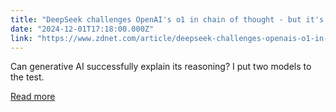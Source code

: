 ```yaml
---
title: "DeepSeek challenges OpenAI's o1 in chain of thought - but it's missing a few links"
date: "2024-12-01T17:18:00.000Z"
link: "https://www.zdnet.com/article/deepseek-challenges-openais-o1-in-chain-of-thought-but-its-missing-a-few-links/"
---
```


Can generative AI successfully explain its reasoning? I put two models to the test.

[Read more](https://www.zdnet.com/article/deepseek-challenges-openais-o1-in-chain-of-thought-but-its-missing-a-few-links/)
